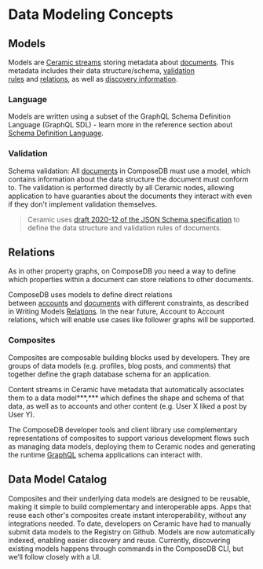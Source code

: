 
# Data Modeling Concepts
## Models

Models are [Ceramic streams](https://developers.ceramic.network/learn/advanced/overview/#streams) storing metadata about [documents](https://composedb.js.org/docs/0.3.x/guides/concepts-overview#documents). This metadata includes their data structure/schema, [validation rules](https://composedb.js.org/docs/0.3.x/guides/concepts-overview#validation) and [relations](https://composedb.js.org/docs/0.3.x/guides/concepts-overview#relations), as well as [discovery information](https://composedb.js.org/docs/0.3.x/guides/using-composites/discovery).
<!-- replace with relative links -->

### Language

Models are written using a subset of the GraphQL Schema Definition Language (GraphQL SDL) - learn more in the reference section about [Schema Definition Language](https://www.notion.so/Schema-Definition-Language-b4543246ccb14f558da7d47aa81630a8).

### Validation

Schema validation: All [documents](https://composedb.js.org/docs/0.3.x/guides/concepts-overview#documents) in ComposeDB must use a model, which contains information about the data structure the document must conform to. The validation is performed directly by all Ceramic nodes, allowing application to have guaranties about the documents they interact with even if they don't implement validation themselves.
<!-- replace with relative links -->

> Ceramic uses [draft 2020-12 of the JSON Schema specification](https://json-schema.org/specification-links.html#2020-12) to define the data structure and validation rules of documents.

## Relations

As in other property graphs, on ComposeDB you need a way to define which properties within a document can store relations to other documents.

ComposeDB uses models to define direct relations between [accounts](https://composedb.js.org/docs/0.3.x/guides/concepts-overview#accounts) and [documents](https://composedb.js.org/docs/0.3.x/guides/concepts-overview#documents) with different constraints, as described in Writing Models [Relations](https://www.notion.so/Relations-60f78e9672d04ef29a1002a38d7706b7). In the near future, Account to Account relations, which will enable use cases like follower graphs will be supported.[](https://composedb.js.org/docs/0.3.x/guides/concepts-overview#relations)
<!-- replace with relative links -->

### Composites

Composites are composable building blocks used by developers. They are groups of data models (e.g. profiles, blog posts, and comments) that together define the graph database schema for an application. 

Content streams in Ceramic have metadata that automatically associates them to a data model***,*** which defines the shape and schema of that data, as well as to accounts and other content (e.g. User X liked a post by User Y). 

The ComposeDB developer tools and client library use complementary representations of composites to support various development flows such as managing data models, deploying them to Ceramic nodes and generating the runtime [GraphQL](https://graphql.org/) schema applications can interact with.

## Data Model Catalog

Composites and their underlying data models are designed to be reusable, making it simple to build complementary and interoperable apps. Apps that reuse each other's composites create instant interoperability, without any integrations needed. To date, developers on Ceramic have had to manually submit data models to the Registry on Github. Models are now automatically indexed, enabling easier discovery and reuse. Currently, discovering existing models happens through commands in the ComposeDB CLI, but we’ll follow closely with a UI.